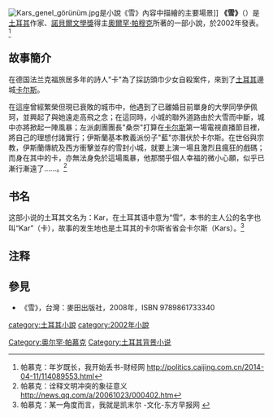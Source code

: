 [[File:Kars_genel_görünüm.jpg|thumb]]是小說《雪》內容中描繪的主要場景]]
'''《雪》'''（{{lang-tr|Kar}}）是[[土耳其|土耳其]]作家、[[諾貝爾文學獎|諾貝爾文學獎]]得主[[奧爾罕·帕穆克|奧爾罕·帕穆克]]所著的一部小說，於2002年發表。<ref>帕慕克：年岁既长，我开始丢书-财经网 http://politics.caijing.com.cn/2014-04-11/114089553.html</ref>

==故事簡介==

在德国法兰克福旅居多年的詩人"卡"為了採訪頭巾少女自殺案件，來到了[[土耳其|土耳其]]邊城[[卡爾斯_(卡爾斯省)|卡尔斯]]。

在這座曾經繁榮但現已衰敗的城市中，他遇到了已離婚目前單身的大學同學伊佩珂，並興起了與她遠走高飛之念；在這同時，小城的聯外道路由於大雪而中斷，城中亦將掀起一陣風暴；左派劇團團長"桑奈"打算在[[卡爾斯_(卡爾斯省)|卡尔斯]]第一場電視直播節目裡，將自己的理想付諸實行；伊斯蘭基本教義派份子"藍"亦潛伏於卡尔斯。在世俗與宗教，伊斯蘭傳統及西方衝擊並存的雪封小城，就要上演一場且激烈且瘋狂的戲碼；而身在其中的卡，亦無法身免於這場風暴，他那關乎個人幸福的微小心願，似乎已漸行漸遠了......。<ref>帕慕克：诠释文明冲突的象征意义 http://news.qq.com/a/20061023/000402.htm</ref>

== 书名 ==
这部小说的土耳其文名为：Kar，在土耳其语中意为“雪”，本书的主人公的名字也叫“Kar”（卡），故事的发生地也是土耳其的卡尔斯省省会卡尔斯（Kars）。<ref>帕慕克：某一角度而言，我就是凯末尔 -文化-东方早报网 {{cite web |url=http://www.dfdaily.com/html/150/2010/1/4/361971.shtml |title=存档副本 |accessdate=2015-02-20 |deadurl=yes |archiveurl=https://web.archive.org/web/20150220092555/http://www.dfdaily.com/html/150/2010/1/4/361971.shtml |archivedate=2015-02-20 }}</ref>

== 注释 ==

{{Reflist|2}}

==參見==
*《雪》，台灣：麥田出版社，2008年，ISBN 9789861733340

{{模板:Orhan Pamuk}}
{{文學小作品}}
[[category:土耳其小說|category:土耳其小說]]
[[Category:奥尔罕·帕慕克|Category:奥尔罕·帕慕克]]
[[Category:土耳其背景小说|Category:土耳其背景小说]]
[[category:2002年小說|category:2002年小說]]